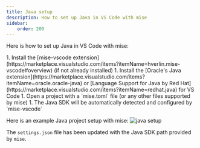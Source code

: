 ```yaml
---
title: Java setup
description: How to set up Java in VS Code with mise
sidebar:
    order: 200
---
```


Here is how to set up Java in VS Code with mise:

<Steps>
1. Install the [mise-vscode extension](https://marketplace.visualstudio.com/items?itemName=hverlin.mise-vscode#overview) (if not already installed)
1. Install the [Oracle's Java extension](https://marketplace.visualstudio.com/items?itemName=oracle.oracle-java) or [Language Support for Java by Red Hat](https://marketplace.visualstudio.com/items?itemName=redhat.java) for VS Code
1. Open a project with a `mise.toml` file (or any other files supported by mise)
1. The Java SDK will be automatically detected and configured by `mise-vscode`
</Steps>

Here is an example Java project setup with mise:
![java setup](./java-example.png)

The `settings.json` file has been updated with the Java SDK path provided by `mise`.
